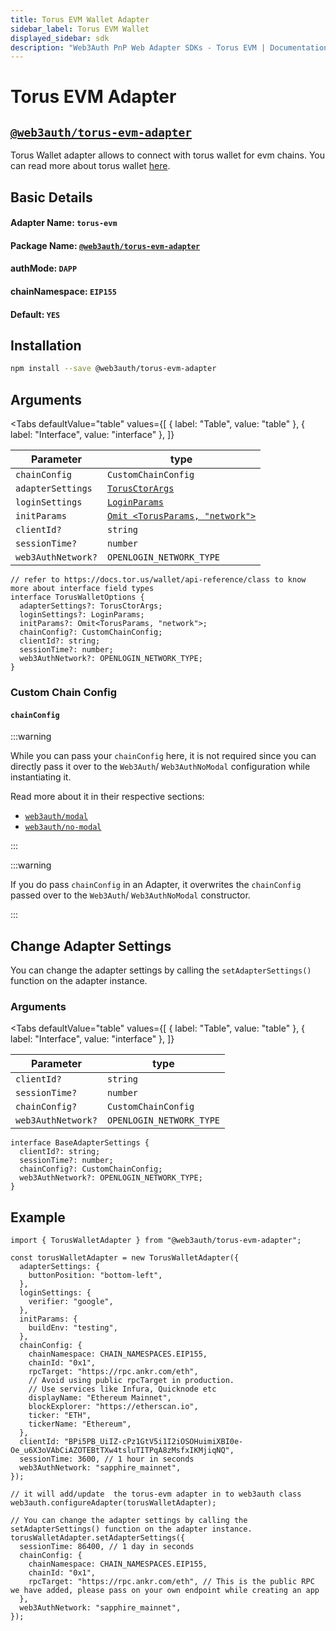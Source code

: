 ```yaml
---
title: Torus EVM Wallet Adapter
sidebar_label: Torus EVM Wallet
displayed_sidebar: sdk
description: "Web3Auth PnP Web Adapter SDKs - Torus EVM | Documentation - Web3Auth"
---
```


# Torus EVM Adapter


## [`@web3auth/torus-evm-adapter`](https://npmjs.com/package/@web3auth/torus-evm-adapter)

Torus Wallet adapter allows to connect with torus wallet for evm chains. You can read more about torus wallet
[here](https://docs.tor.us/wallet/get-started).

## Basic Details

#### Adapter Name: `torus-evm`

#### Package Name: [`@web3auth/torus-evm-adapter`](https://npmjs.com/package/@web3auth/torus-evm-adapter)

#### authMode: `DAPP`

#### chainNamespace: `EIP155`

#### Default: `YES`

## Installation

```bash npm2yarn
npm install --save @web3auth/torus-evm-adapter
```

## Arguments

<Tabs
  defaultValue="table"
  values={[
    { label: "Table", value: "table" },
    { label: "Interface", value: "interface" },
  ]}
>

<TabItem value="table">

| Parameter          | type                                                                              |
| ------------------ | --------------------------------------------------------------------------------- |
| `chainConfig`      | `CustomChainConfig`                                                               |
| `adapterSettings`  | [`TorusCtorArgs`](https://docs.tor.us/wallet/api-reference/class)                 |
| `loginSettings`    | [`LoginParams`](https://docs.tor.us/wallet/api-reference/class)                   |
| `initParams`       | [`Omit <TorusParams, "network">`](https://docs.tor.us/wallet/api-reference/class) |
| `clientId?`        | `string`                                                                          |
| `sessionTime?`     | `number`                                                                          |
| `web3AuthNetwork?` | `OPENLOGIN_NETWORK_TYPE`                                                          |

</TabItem>

<TabItem value="interface">

```tsx
// refer to https://docs.tor.us/wallet/api-reference/class to know more about interface field types
interface TorusWalletOptions {
  adapterSettings?: TorusCtorArgs;
  loginSettings?: LoginParams;
  initParams?: Omit<TorusParams, "network">;
  chainConfig?: CustomChainConfig;
  clientId?: string;
  sessionTime?: number;
  web3AuthNetwork?: OPENLOGIN_NETWORK_TYPE;
}
```

</TabItem>

</Tabs>

### Custom Chain Config

#### `chainConfig`

:::warning

While you can pass your `chainConfig` here, it is not required since you can directly pass it over to the `Web3Auth`/ `Web3AuthNoModal` configuration
while instantiating it.

Read more about it in their respective sections:

- [`web3auth/modal`](/sdk/pnp/web/modal/initialize#adding-a-custom-chain-configuration)
- [`web3auth/no-modal`](/sdk/pnp/web/no-modal/initialize#adding-a-custom-chain-configuration)

:::

:::warning

If you do pass `chainConfig` in an Adapter, it overwrites the `chainConfig` passed over to the `Web3Auth`/ `Web3AuthNoModal` constructor.

:::

## Change Adapter Settings

You can change the adapter settings by calling the `setAdapterSettings()` function on the adapter instance.

### Arguments

<Tabs
  defaultValue="table"
  values={[
    { label: "Table", value: "table" },
    { label: "Interface", value: "interface" },
  ]}
>

<TabItem value="table">

| Parameter          | type                     |
| ------------------ | ------------------------ |
| `clientId?`        | `string`                 |
| `sessionTime?`     | `number`                 |
| `chainConfig?`     | `CustomChainConfig`      |
| `web3AuthNetwork?` | `OPENLOGIN_NETWORK_TYPE` |

</TabItem>

<TabItem value="interface">

```tsx
interface BaseAdapterSettings {
  clientId?: string;
  sessionTime?: number;
  chainConfig?: CustomChainConfig;
  web3AuthNetwork?: OPENLOGIN_NETWORK_TYPE;
}
```

</TabItem>

</Tabs>

## Example

```tsx
import { TorusWalletAdapter } from "@web3auth/torus-evm-adapter";

const torusWalletAdapter = new TorusWalletAdapter({
  adapterSettings: {
    buttonPosition: "bottom-left",
  },
  loginSettings: {
    verifier: "google",
  },
  initParams: {
    buildEnv: "testing",
  },
  chainConfig: {
    chainNamespace: CHAIN_NAMESPACES.EIP155,
    chainId: "0x1",
    rpcTarget: "https://rpc.ankr.com/eth",
    // Avoid using public rpcTarget in production.
    // Use services like Infura, Quicknode etc
    displayName: "Ethereum Mainnet",
    blockExplorer: "https://etherscan.io",
    ticker: "ETH",
    tickerName: "Ethereum",
  },
  clientId: "BPi5PB_UiIZ-cPz1GtV5i1I2iOSOHuimiXBI0e-Oe_u6X3oVAbCiAZOTEBtTXw4tsluTITPqA8zMsfxIKMjiqNQ",
  sessionTime: 3600, // 1 hour in seconds
  web3AuthNetwork: "sapphire_mainnet",
});

// it will add/update  the torus-evm adapter in to web3auth class
web3auth.configureAdapter(torusWalletAdapter);

// You can change the adapter settings by calling the setAdapterSettings() function on the adapter instance.
torusWalletAdapter.setAdapterSettings({
  sessionTime: 86400, // 1 day in seconds
  chainConfig: {
    chainNamespace: CHAIN_NAMESPACES.EIP155,
    chainId: "0x1",
    rpcTarget: "https://rpc.ankr.com/eth", // This is the public RPC we have added, please pass on your own endpoint while creating an app
  },
  web3AuthNetwork: "sapphire_mainnet",
});
```
